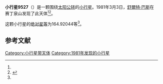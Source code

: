 {{Infobox planet
| bgcolour = #FFFFC0
| name = 9527
| symbol = 
| image = 
| caption = 
| discovery = yes
| discovery_ref = 
| discoverer = [[舒爾特·巴斯|舒爾特·巴斯]]
| discovery_site = [[赛丁泉山|赛丁泉山]] 
| discovered = 1981年3月3日
| designations = yes
| mp_name = 
| named_after = 
| alt_names = 
| mp_category = [[主带小行星|主带小行星]]
| orbit_ref = <ref name="a">[http://ssd.jpl.nasa.gov/sbdb.cgi?sstr=9527 9527] {{Wayback|url=http://ssd.jpl.nasa.gov/sbdb.cgi?sstr=9527 |date=20110609195952 }}，小行星數據庫瀏覽器（JPL Small-Body Database Browser）－[[美国国家航空航天局|美国国家航空航天局]]喷气推进实验室</ref>
| epoch = 2456400.5 (2013年4月18日更新)
| aphelion = {{convert|2.7134544|AU|km|3|abbr=on|lk=out}}
| perihelion = {{convert|2.1388148|AU|km|3|abbr=on}}
| semimajor = {{convert|2.4261346|AU|km|3|abbr=on}}
| eccentricity = 0.118427
| period = 1380.291357 [[日|日]]<br />3.78[[儒略年|儒略年]]
| avg_speed = 
| inclination = 1.06150
| asc_node = 273.81661
| mean_anomaly = 
| arg_peri = 164.92044
| satellites = 
| physical_characteristics = yes
| dimensions = 
| mass = 
| density = 
| surface_grav = 
| escape_velocity = 
| sidereal_day = 
| axial_tilt = 
| pole_ecliptic_lat = 
| pole_ecliptic_lon = 
| albedo = 
| temperatures= 
| temp_name1 = 
| mean_temp_1 = 
| max_temp_1 = 
| temp_name2 = 
| max_temp_2 = 
| spectral_type = 
| abs_magnitude = 164.92044
}}

'''小行星9527'''（{{lang-en|9527}}）是一颗围绕[[太阳|太阳]][[公转|公转]]的[[小行星|小行星]]。1981年3月3日，[[舒爾特·巴斯|舒爾特·巴斯]]在赛丁泉山发现了此天体<ref name="a" /><ref>{{cite news|title=小行星列表|url=http://cfa-www.harvard.edu/iau/lists/NumberedMPs.txt|accessdate=2013-07-08|newspaper=哈佛大学|archive-date=2008-05-17|archive-url=https://web.archive.org/web/20080517010638/http://cfa-www.harvard.edu/iau/lists/NumberedMPs.txt|dead-url=no}}</ref>。

这颗小行星的[[绝对星等|绝对星等]]为164.92044等<ref name="a" />。

==参考文献==
{{reflist}}
{{Minor Planet Number|[[小行星9526|小行星9526]]|[[小行星9528|小行星9528]]}}

{{小天体}}

[[Category:小行星带天体|Category:小行星带天体]]
[[Category:1981年发现的小行星|Category:1981年发现的小行星]]

{{asteroid-stub}}